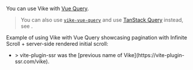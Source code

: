 
<CommunityNote />

You can use Vike with [Vue Query](https://github.com/DamianOsipiuk/vue-query).

> You can also use [`vike-vue-query`](https://github.com/vikejs/vike-vue/tree/main/packages/vike-vue-query) and use [TanStack Query](https://tanstack.com/query) instead, see <Link href="/tanstack-query" />.

Example of using Vike with Vue Query showcasing pagination with Infinite Scroll + server-side rendered initial scroll:
 - <Example timestamp="2022.10" repo="wobsoriano/vite-plugin-ssr-vue-query" />
   > vite-plugin-ssr was the [previous name of Vike](https://vite-plugin-ssr.com/vike).
